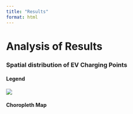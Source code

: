 ```yaml
---
title: "Results"
format: html
---
```


# Analysis of Results

### Spatial distribution of EV Charging Points

#### Legend

![](images/EVCP_Legend.png)

#### Choropleth Map

### 
